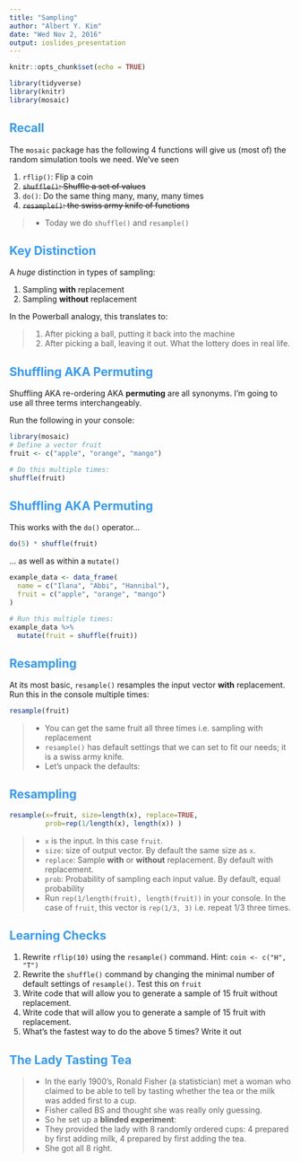 ```yaml
---
title: "Sampling"
author: "Albert Y. Kim"
date: "Wed Nov 2, 2016"
output: ioslides_presentation
---
```


<style>
h2 { 
 color: #3399ff;		
}
h3 { 
 color: #3399ff;		
}
slides > slide.backdrop {
  background: white;
}
</style>

```r
knitr::opts_chunk$set(echo = TRUE)
```

```r
library(tidyverse)
library(knitr)
library(mosaic)
```



## Recall

The `mosaic` package has the following 4 functions will give us (most of) the random simulation tools we need. We've seen

1. `rflip()`: Flip a coin
1. ~~`shuffle()`: Shuffle a set of values~~
1. `do()`: Do the same thing many, many, many times
1. ~~`resample()`: the swiss army knife of functions~~

> * Today we do `shuffle()` and `resample()`





## Key Distinction

A *huge* distinction in types of sampling:

1. Sampling **with** replacement
1. Sampling **without** replacement

In the Powerball analogy, this translates to:

> 1. After picking a ball, putting it back into the machine
> 1. After picking a ball, leaving it out. What the lottery does in real life.




## Shuffling AKA Permuting

Shuffling AKA re-ordering AKA **permuting** are all synonyms. I'm going to use
all three terms interchangeably. 

Run the following in your console:

```r
library(mosaic)
# Define a vector fruit
fruit <- c("apple", "orange", "mango")

# Do this multiple times:
shuffle(fruit)
```




## Shuffling AKA Permuting

This works with the `do()` operator...

```r
do(5) * shuffle(fruit)
```

... as well as within a `mutate()`

```r
example_data <- data_frame(
  name = c("Ilana", "Abbi", "Hannibal"),
  fruit = c("apple", "orange", "mango")
)

# Run this multiple times: 
example_data %>% 
  mutate(fruit = shuffle(fruit))
```



## Resampling

At its most basic, `resample()` resamples the input vector **with** replacement. Run this in the console multiple times:

```r
resample(fruit)
```

> * You can get the same fruit all three times i.e. sampling with replacement
> * `resample()` has default settings that we can set to fit our needs; it is a swiss army knife.
> * Let's unpack the defaults:




## Resampling

```r
resample(x=fruit, size=length(x), replace=TRUE, 
         prob=rep(1/length(x), length(x)) )
```

> * `x` is the input. In this case `fruit`.
> * `size`: size of output vector. By default the same size as `x`.
> * `replace`: Sample **with** or **without** replacement. By default with replacement.
> * `prob`: Probability of sampling each input value. By default, equal probability
> * Run `rep(1/length(fruit), length(fruit))` in your console. In the case of
`fruit`, this vector is `rep(1/3, 3)` i.e. repeat 1/3 three times.




## Learning Checks

1. Rewrite `rflip(10)` using the `resample()` command. Hint: `coin <- c("H", "T")`
1. Rewrite the `shuffle()` command by changing the minimal number of default settings of `resample()`. Test this on `fruit`
1. Write code that will allow you to generate a sample of 15 fruit without replacement.
1. Write code that will allow you to generate a sample of 15 fruit with replacement.
1. What's the fastest way to do the above 5 times? Write it out




## The Lady Tasting Tea

> * In the early 1900's, Ronald Fisher (a statistician) met a woman who claimed to be able to tell by tasting whether the tea or the milk was added first to a cup.
> * Fisher called BS and thought she was really only guessing.
> * So he set up a **blinded experiment**:
> * They provided the lady with 8 randomly ordered cups: 4 prepared by first adding milk, 4 prepared by first adding the tea.
> * She got all 8 right.






```r

```


